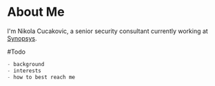 
<div className={styles.Document}>

# About Me

I'm Nikola Cucakovic, a senior security consultant currently working at [Synopsys](https://twitter.com/SW_Integrity).

#Todo

```jsx
- background
- interests
- how to best reach me
```


</div>
